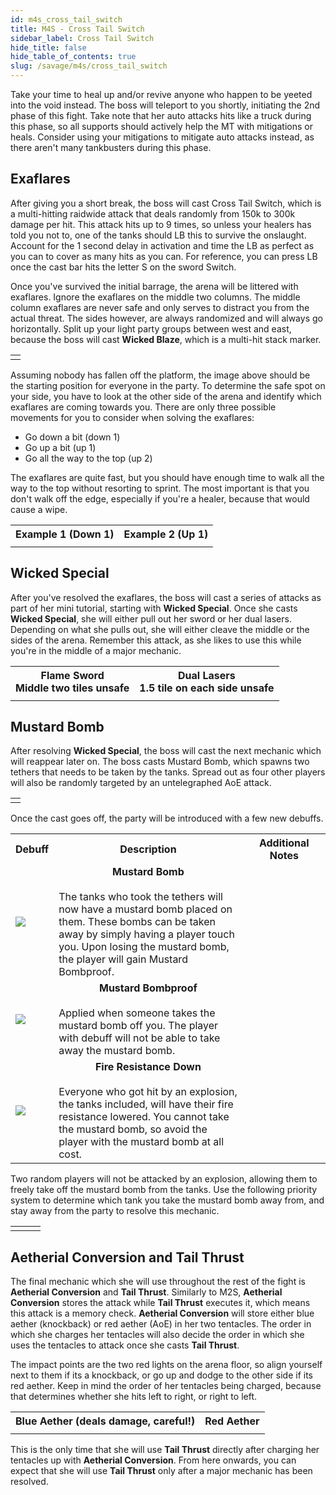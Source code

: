 ```yaml
---
id: m4s_cross_tail_switch
title: M4S - Cross Tail Switch
sidebar_label: Cross Tail Switch
hide_title: false
hide_table_of_contents: true
slug: /savage/m4s/cross_tail_switch
---
```




Take your time to heal up and/or revive anyone who happen to be yeeted into the void instead. The boss will teleport to you shortly, initiating the 2nd phase of this fight. Take note that her auto attacks hits like a truck during this phase, so all supports should actively help the MT with mitigations or heals. Consider using your mitigations to mitigate auto attacks instead, as there aren't many tankbusters during this phase.

## Exaflares

After giving you a short break, the boss will cast <Raidwide>Cross Tail Switch</Raidwide>, which is a multi-hitting raidwide attack that deals randomly from 150k to 300k damage per hit. This attack hits up to 9 times, so unless your healers has told you not to, one of the tanks should LB this to survive the onslaught. Account for the 1 second delay in activation and time the LB as perfect as you can to cover as many hits as you can. For reference, you can press LB once the cast bar hits the letter S on the sword Switch.

<KittenAsset path='m4s/cross_tail_switch_castbar.png' />

Once you've survived the initial barrage, the arena will be littered with exaflares. Ignore the exaflares on the middle two columns. The middle column exaflares are never safe and only serves to distract you from the actual threat. The sides however, are always randomized and will always go horizontally. Split up your light party groups between west and east, because the boss will cast <strong>Wicked Blaze</strong>, which is a multi-hit stack marker. 

<table width='50%'>
    <tr>
        <td><KittenAsset path='m4s/cross_tail_switch_exaflare_board.png' /></td>
    </tr>
</table>

Assuming nobody has fallen off the platform, the image above should be the starting position for everyone in the party. To determine the safe spot on your side, you have to look at the other side of the arena and identify which exaflares are coming towards you. There are only three possible movements for you to consider when solving the exaflares:
- Go down a bit (down 1)
- Go up a bit (up 1)
- Go all the way to the top (up 2)

The exaflares are quite fast, but you should have enough time to walk all the way to the top without resorting to sprint. The most important is that you don't walk off the edge, especially if you're a healer, because that would cause a wipe.

<table>
    <tr>
        <th>Example 1 (Down 1)</th>
        <th>Example 2 (Up 1)</th>
    </tr>
    <tr>
        <td><KittenAsset path='m4s/cross_tail_switch_exaflare_down1.gif' /></td>
        <td><KittenAsset path='m4s/cross_tail_switch_exaflare_up1.gif' /></td>
    </tr>
</table>

## Wicked Special

After you've resolved the exaflares, the boss will cast a series of attacks as part of her mini tutorial, starting with <strong>Wicked Special</strong>. Once she casts <strong>Wicked Special</strong>, she will either pull out her sword or her dual lasers. Depending on what she pulls out, she will either cleave the middle or the sides of the arena. Remember this attack, as she likes to use this while you're in the middle of a major mechanic.

<table>
    <tr>
        <th>Flame Sword<br />Middle two tiles unsafe</th>
        <th>Dual Lasers<br />1.5 tile on each side unsafe</th>
    </tr>
    <tr>
        <td><KittenAsset path='m4s/wicked_special_flame_sword.gif' /></td>
        <td><KittenAsset path='m4s/wicked_special_dual_cannons.gif' /></td>
    </tr>
</table>


## Mustard Bomb

After resolving <strong>Wicked Special</strong>, the boss will cast the next mechanic which will reappear later on. The boss casts <Tankbuster>Mustard Bomb</Tankbuster>, which spawns two tethers that needs to be taken by the tanks. Spread out as four other players will also be randomly targeted by an untelegraphed AoE attack.

<table width='50%'>
    <tr>
        <td><KittenAsset path='m4s/mustard_bomb_position.png' /></td>
    </tr>
</table>

Once the cast goes off, the party will be introduced with a few new debuffs.

<table width='80%'>
    <tr>
        <th>Debuff</th>
        <th width='60%'>Description</th>
        <th>Additional Notes</th>
    </tr>
    <tr>
        <td><img src={mustard_bomb_icon_hr} /></td>
        <td><center><strong>Mustard Bomb</strong></center><br />The tanks who took the tethers will now have a mustard bomb placed on them. These bombs can be taken away by simply having a player touch you. Upon losing the mustard bomb, the player will gain Mustard Bombproof.</td>
        <td rowspan='3'><KittenAsset path='m4s/mustard_bomb_partylist.png' /></td>
    </tr>
    <tr>
        <td><img src={mustard_bombproof_icon_hr} /></td>
        <td><center><strong>Mustard Bombproof</strong></center><br />Applied when someone takes the mustard bomb off you. The player with debuff will not be able to take away the mustard bomb.</td>
    </tr>
    <tr>
        <td><img src={fire_resistance_down_icon_hr} /></td>
        <td><center><strong>Fire Resistance Down</strong></center><br />Everyone who got hit by an explosion, the tanks included, will have their fire resistance lowered. You cannot take the mustard bomb, so avoid the player with the mustard bomb at all cost.</td>
    </tr>
</table>

Two random players will not be attacked by an explosion, allowing them to freely take off the mustard bomb from the tanks. Use the following priority system to determine which tank you take the mustard bomb away from, and stay away from the party to resolve this mechanic.

<table>
    <tr>
        <td><Role role='MT' /></td>
        <td><Role role='D1' /><Role role='D3' /><Role role='H1' /><Role role='H2' /><Role role='D4' /><Role role='D2' /></td>
        <td><Role role='ST' /></td>
    </tr>
</table>

<KittenAsset path='m4s/mustard_bomb_example.gif' />

## Aetherial Conversion and Tail Thrust

The final mechanic which she will use throughout the rest of the fight is <strong>Aetherial Conversion</strong> and <strong>Tail Thrust</strong>. Similarly to M2S, <strong>Aetherial Conversion</strong> stores the attack while <strong>Tail Thrust</strong> executes it, which means this attack is a memory check. <strong>Aetherial Conversion</strong> will store either blue aether (knockback) or red aether (AoE) in her two tentacles. The order in which she charges her tentacles will also decide the order in which she uses the tentacles to attack once she casts <strong>Tail Thrust</strong>.

The impact points are the two red lights on the arena floor, so align yourself next to them if its a knockback, or go up and dodge to the other side if its red aether. Keep in mind the order of her tentacles being charged, because that determines whether she hits left to right, or right to left.

<table>
    <tr>
        <th>Blue Aether (deals damage, careful!)</th>
        <th>Red Aether</th>
    </tr>
    <tr>
        <td><KittenAsset path='m4s/tail_thrust_blue.gif' /></td>
        <td><KittenAsset path='m4s/tail_thrust_red.gif' /></td>
    </tr>
</table>

This is the only time that she will use <strong>Tail Thrust</strong> directly after charging her tentacles up with <strong>Aetherial Conversion</strong>. From here onwards, you can expect that she will use <strong>Tail Thrust</strong> only after a major mechanic has been resolved.